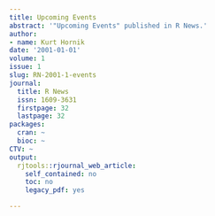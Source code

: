```yaml
---
title: Upcoming Events
abstract: '"Upcoming Events" published in R News.'
author:
- name: Kurt Hornik
date: '2001-01-01'
volume: 1
issue: 1
slug: RN-2001-1-events
journal:
  title: R News
  issn: 1609-3631
  firstpage: 32
  lastpage: 32
packages:
  cran: ~
  bioc: ~
CTV: ~
output:
  rjtools::rjournal_web_article:
    self_contained: no
    toc: no
    legacy_pdf: yes

---
```

